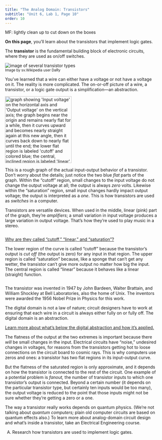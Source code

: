 ```yaml
---
title: "The Analog Domain: Transistors"
subtitle: "Unit 6, Lab 1, Page 10"
order: 10
---
```

::: todo
<p>MF: lightly clean up to cut down on the boxes</p>
:::

::: learn
<strong>On this page</strong>, you'll learn about the transistors that implement logic gates.
:::

::: sidenote
<p>The <strong>transistor</strong> is the fundamental building block of electronic circuits, where they are used as on/off switches.</p>

<img src="/img/6-computers/transistors.jpg" title="image of several transistor types" alt="image of several transistor types" class="indent"/><br /> <small>Image by sv.Wikipedia user DaRy</small> <!-- https://commons.wikimedia.org/wiki/File:Transistorer_(cropped).jpg -->
:::

<p>You've learned that a wire can either have a voltage or not have a voltage on it. The reality is more complicated. The on-or-off picture of a wire, a transistor, or a logic gate output is a simplification---an abstraction.</p>

<img src="/img/6-computers/transistor-curve.png" title="graph showing &apos;Input voltage&apos; on the horizontal axis and &apos;Output voltage&apos; on the vertical axis; the graph begins near the origin and remains nearly flat for a while, then it curves upward and becomes nearly straight again at this new angle, then it curves back down to nearly flat until the end; the lower flat region is labeled &apos;cutoff&apos; and colored blue; the central, inclined region is labeled &apos;linear&apos; and colored pink; the upper flat region is labeled &apos;saturation&apos; and colored blue" alt="graph showing &apos;Input voltage&apos; on the horizontal axis and &apos;Output voltage&apos; on the vertical axis; the graph begins near the origin and remains nearly flat for a while, then it curves upward and becomes nearly straight again at this new angle, then it curves back down to nearly flat until the end; the lower flat region is labeled &apos;cutoff&apos; and colored blue; the central, inclined region is labeled &apos;linear&apos; and colored pink; the upper flat region is labeled &apos;saturation&apos; and colored blue" class="imageLeft" height="220"/>

<p>This is a rough graph of the actual input-output behavior of a transistor. Don't worry about the details; just notice the two blue <em>flat</em> parts of the graph. <!--With a very small input (cutoff) or a very large input (saturation), the output is relatively unchanged by small variations.--> Within the "cutoff" region, small changes to the input voltage do not change the output voltage at all; the output is always <em>zero</em> volts. Likewise within the "saturation" region, small input changes hardly impact output voltage; the output is interpreted as a <em>one</em>. This is how transistors are used as <em>switches</em> in a computer.</p>

<p>Transistors are versatile devices. When used in the middle, linear (pink) part of the graph, they're <em>amplifiers</em>; a small variation in input voltage produces a large variation in output voltage. That's how they're used to play music in a stereo.</p>

::: {.endnote style="overflow: hidden;"}
<!-- one day make a class for this --MF, 11/21/17 -->

<a href="#hint-chart-labels" data-bs-toggle="collapse" title="Why are they called 'cutoff,' 'linear,' and 'saturation'?">Why are they called "cutoff," "linear," and "saturation"?</a>

::: {#hint-chart-labels .collapse}
The lower region of the curve is called "cutoff" because the transistor's output is <em>cut off</em> (the output is zero) for any input in that region. The upper region is called "saturation" because, like a sponge that can't get any wetter, the transistor can't give more output no matter how big the input. The central region is called "linear" because it behaves like a linear (straight) function.
:::
:::

::: endnote
The transistor was invented in 1947 by John Bardeen, Walter Brattain, and William Shockley at Bell Laboratories, also the home of Unix. The inventors were awarded the 1956 Nobel Prize in Physics for this work.
:::

::: takeNote
The digital domain is not a law of nature; circuit designers have to work at ensuring that each wire in a circuit is always either fully on or fully off. The digital domain is an abstraction.
:::

::: endnote
<a href="#hint-digital-abstraction" data-bs-toggle="collapse" title="Learn more about what's below the digital abstraction and how it's applied">Learn more about what's below the digital abstraction and how it's applied.</a>

::: {#hint-digital-abstraction .collapse}
<p>The flatness of the output at the two extremes is important because there <em>will</em> be small changes in the input. Electrical circuits have "noise," undesired changes in voltages, for reasons from the transistors getting hot to loose connections on the circuit board to cosmic rays. This is why computers use zeros and ones: a transistor has two flat regions in its input-output curve.</p>

<p>But the flatness of the saturated region is only approximate, and it depends on how the transistor is connected to the rest of the circuit. One example of a potential problem is <em>fanout,</em> the number of transistor inputs to which one transistor's output is connected. Beyond a certain number (it depends on the particular transistor type, but certainly ten inputs would be too many), the output voltage is reduced to the point that those inputs might not be sure whether they're getting a zero or a one.</p>

<p>The way a transistor really works depends on quantum physics. (We're not talking about <em>quantum computers;</em> plain old computer circuits are based on quantum effects also.) To learn more about analog-domain circuit design and what's inside a transistor, take an Electrical Engineering course.</p>
:::
:::

```{=html}
<!--<div class="ifTime">
<div class="todo">From Selim: "I cannot see how any student can answer the ITIT given what they know." Fundamentally, I agree. That's why I wrote the TG section the way I did, but some teachers won't see that. What to do? Should we say <img class="inline" src="/img/icons/talk-with-another-pair.png" alt="Talk with Another Pair" title="Talk with Another Pair" />? Is this salvageable? --MF, 11/28/17</div>
<div class="todo">Brian and I discussed it, and agreed that it doesn't quite go here, and we didn't love it enough to try to keep it. --MF, 12/1/17</div>
<ol>
<li>
Imagine the programs are running too slowly on your brand new, state of the art computer. At each of the following levels of abstraction, research what could be done to improve the speed (by you or by engineers):
<ul>
<li>application software</li>
<li>programming language</li>
<li>operating system</li>
<li>architecture</li>
</ul>
</li>
</ol>

<div class="todo">TG:
<ul>
<li>Discussion: The If There Is Time problem on this page is about improving computer speed across several different levels of abstraction; it reviews and extends the ideas of the entire lab. This is a nice problem to have students discuss first in small groups and then together as a class. As students share their ideas with the class, you might ask <strong>"why hasn't someone already done this?"</strong>  of their various answers. Often, the answer is that people <em>have</em> done it; for example, running an older OS on newer hardware often <em>does</em> speed up the system, although it runs the risk of malware infection.  But sometimes, the answer is "it's hard, but they're trying."</li>
<li><div class="commentBig">We should have at least one example for each level and present <em>beside</em> the level for teachers who need at support. --MF, 11/27/17</div>Solutions (will require an ancillary page like lab 2): You might hear answers like: 

<ul>
<li>application software: "pick a better program"</li>
<li>programming language: "use a lower level programming language"</li>
<li>operating system: "stop running Windows" or "install an earlier version of the OS"</li>
<li>architecture: "design a system architecture that uses multiple processor chips"</li>
</ul>
</li>
</ul>
</div>
</div>-->
```
::: takeItFurther
<ol type="A">

<li>Research how transistors are used to implement logic gates.</li>

</ol>
:::
